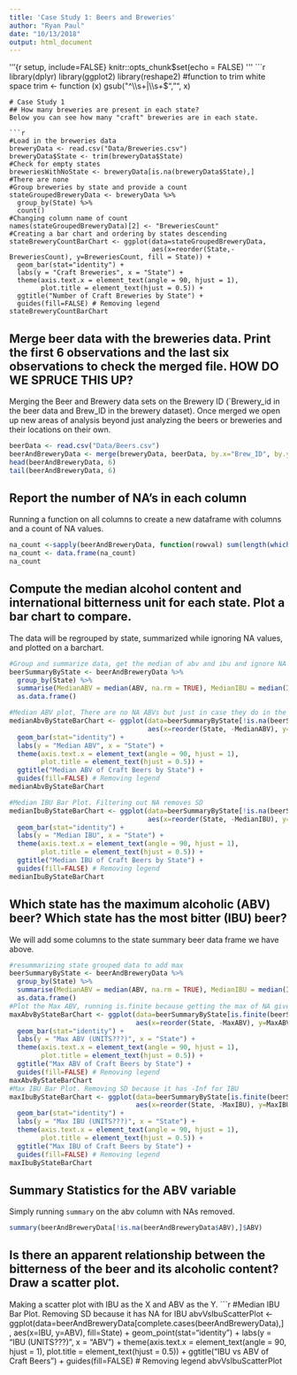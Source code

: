 ```yaml
---
title: 'Case Study 1: Beers and Breweries'
author: "Ryan Paul"
date: "10/13/2018"
output: html_document
---
```


'''{r setup, include=FALSE}
knitr::opts_chunk$set(echo = FALSE)
'''
```r
library(dplyr)
library(ggplot2)
library(reshape2)
#function to trim white space
trim <- function (x) gsub("^\\s+|\\s+$", "", x)
```
# Case Study 1
## How many breweries are present in each state?
Below you can see how many "craft" breweries are in each state.

```r
#Load in the breweries data
breweryData <- read.csv("Data/Breweries.csv")
breweryData$State <- trim(breweryData$State)
#Check for empty states
breweriesWithNoState <- breweryData[is.na(breweryData$State),]
#There are none
#Group breweries by state and provide a count
stateGroupedBreweryData <- breweryData %>%
  group_by(State) %>%
  count()
#Changing column name of count
names(stateGroupedBreweryData)[2] <- "BreweriesCount"
#Creating a bar chart and ordering by states descending
stateBreweryCountBarChart <- ggplot(data=stateGroupedBreweryData,
                                    aes(x=reorder(State,-BreweriesCount), y=BreweriesCount, fill = State)) +
  geom_bar(stat="identity") +
  labs(y = "Craft Breweries", x = "State") +
  theme(axis.text.x = element_text(angle = 90, hjust = 1),
        plot.title = element_text(hjust = 0.5)) +
  ggtitle("Number of Craft Breweries by State") +
  guides(fill=FALSE) # Removing legend
stateBreweryCountBarChart
```

## Merge beer data with the breweries data. Print the first 6 observations and the last six observations to check the merged file. HOW DO WE SPRUCE THIS UP?
Merging the Beer and Brewery data sets on the Brewery ID (`Brewery_id in the beer data and Brew_ID in the brewery dataset). Once merged we open up new areas of analysis beyond just analyzing the beers or breweries and their locations on their own.
```r
beerData <- read.csv("Data/Beers.csv")
beerAndBreweryData <- merge(breweryData, beerData, by.x="Brew_ID", by.y="Brewery_id")
head(beerAndBreweryData, 6)
tail(beerAndBreweryData, 6)
```

## Report the number of NA's in each column
Running a function on all columns to create a new dataframe with columns and a count of NA values.
```r
na_count <-sapply(beerAndBreweryData, function(rowval) sum(length(which(is.na(rowval)))))
na_count <- data.frame(na_count)
na_count
```

## Compute the median alcohol content and international bitterness unit for each state. Plot a bar chart to compare.
The data will be regrouped by state, summarized while ignoring NA values, and plotted on a barchart.
```r
#Group and summarize data, get the median of abv and ibu and ignore NA
beerSummaryByState <- beerAndBreweryData %>%
  group_by(State) %>%
  summarise(MedianABV = median(ABV, na.rm = TRUE), MedianIBU = median(IBU, na.rm = TRUE)) %>%
  as.data.frame()

#Median ABV plot, There are no NA ABVs but just in case they do in the future
medianAbvByStateBarChart <- ggplot(data=beerSummaryByState[!is.na(beerSummaryByState$MedianABV),],
                                   aes(x=reorder(State, -MedianABV), y=MedianABV, fill = State)) +
  geom_bar(stat="identity") +
  labs(y = "Median ABV", x = "State") +
  theme(axis.text.x = element_text(angle = 90, hjust = 1),
        plot.title = element_text(hjust = 0.5)) +
  ggtitle("Median ABV of Craft Beers by State") +
  guides(fill=FALSE) # Removing legend
medianAbvByStateBarChart

#Median IBU Bar Plot. Filtering out NA removes SD
medianIbuByStateBarChart <- ggplot(data=beerSummaryByState[!is.na(beerSummaryByState$MedianIBU),] , 
                                   aes(x=reorder(State, -MedianIBU), y=MedianIBU, fill = State)) +
  geom_bar(stat="identity") +
  labs(y = "Median IBU", x = "State") +
  theme(axis.text.x = element_text(angle = 90, hjust = 1),
        plot.title = element_text(hjust = 0.5)) +
  ggtitle("Median IBU of Craft Beers by State") +
  guides(fill=FALSE) # Removing legend
medianIbuByStateBarChart
```

## Which state has the maximum alcoholic (ABV) beer? Which state has the most bitter (IBU) beer?
We will add some columns to the state summary beer data frame we have above.
```r
#resummarizing state grouped data to add max
beerSummaryByState <- beerAndBreweryData %>%
  group_by(State) %>%
  summarise(MedianABV = median(ABV, na.rm = TRUE), MedianIBU = median(IBU, na.rm = TRUE), MaxABV = max(ABV, na.rm = TRUE), MaxIBU = max(IBU, na.rm = TRUE)) %>%
  as.data.frame()
#Plot the Max ABV, running is.finite because getting the max of NA give -Int, not an issue for ABV, but just to be consistent and if the data from one state is missing like SD's IBU, i'll keep it in.
maxAbvByStateBarChart <- ggplot(data=beerSummaryByState[is.finite(beerSummaryByState$MaxABV),],
                                aes(x=reorder(State, -MaxABV), y=MaxABV, fill = State)) +
  geom_bar(stat="identity") +
  labs(y = "Max ABV (UNITS???)", x = "State") +
  theme(axis.text.x = element_text(angle = 90, hjust = 1),
        plot.title = element_text(hjust = 0.5)) +
  ggtitle("Max ABV of Craft Beers by State") +
  guides(fill=FALSE) # Removing legend
maxAbvByStateBarChart
#Max IBU Bar Plot. Removing SD because it has -Inf for IBU
maxIbuByStateBarChart <- ggplot(data=beerSummaryByState[is.finite(beerSummaryByState$MaxIBU),] , 
                                aes(x=reorder(State, -MaxIBU), y=MaxIBU, fill = State)) +
  geom_bar(stat="identity") +
  labs(y = "Max IBU (UNITS???)", x = "State") +
  theme(axis.text.x = element_text(angle = 90, hjust = 1),
        plot.title = element_text(hjust = 0.5)) +
  ggtitle("Max IBU of Craft Beers by State") +
  guides(fill=FALSE) # Removing legend
maxIbuByStateBarChart
```

## Summary Statistics for the ABV variable
Simply running `summary` on the abv column with NAs removed.
```r
summary(beerAndBreweryData[!is.na(beerAndBreweryData$ABV),]$ABV)
```

## Is there an apparent relationship between the bitterness of the beer and its alcoholic content? Draw a scatter plot.
Making a scatter plot with IBU as the X and ABV as the Y.
```r
#Median IBU Bar Plot. Removing SD because it has NA for IBU
abvVsIbuScatterPlot <- ggplot(data=beerAndBreweryData[complete.cases(beerAndBreweryData),] , 
                              aes(x=IBU, y=ABV), fill=State) +
  geom_point(stat="identity") +
  labs(y = "IBU (UNITS???)", x = "ABV") +
  theme(axis.text.x = element_text(angle = 90, hjust = 1),
        plot.title = element_text(hjust = 0.5)) +
  ggtitle("IBU vs ABV of Craft Beers") +
  guides(fill=FALSE) # Removing legend
abvVsIbuScatterPlot